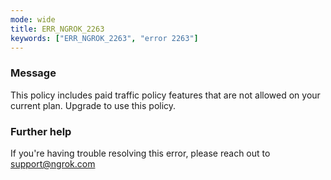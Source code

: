 ```yaml
---
mode: wide
title: ERR_NGROK_2263
keywords: ["ERR_NGROK_2263", "error 2263"]
---
```


### Message

This policy includes paid traffic policy features that are not allowed on your current plan. Upgrade to use this policy.

### Further help

If you're having trouble resolving this error, please reach out to [support@ngrok.com](mailto:support@ngrok.com?subject=Help%20with%20ERR_NGROK_2263)
